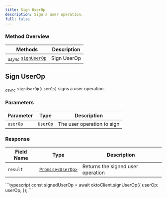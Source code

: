 ```yaml
---
title: Sign UserOp
description: Sign a user operation.
full: false
---
```




### Method Overview

| Methods                                                                         | Description                          |                 
|---------------------------------------------------------------------------------|--------------------------------------|
| <sub><i>async</i></sub> [`signUserOp`](#sign-user-op) | Sign UserOp |

<div className="method-box">

## Sign UserOp

<sub><i>async</i></sub> `signUserOp(userOp)` signs a user operation.

### Parameters

| Parameter   | Type                        | Description                            | 
|-------------|-----------------------------|----------------------------------------|
| `userOp`     | [`UserOp`](/docs/typescript-sdk/technical-reference#models) | The user operation to sign | 

### Response

<Callout title="Success Response">

| Field Name | Type                  | Description                                   | 
|------------|-----------------------|-----------------------------------------------|
| `result`   | [`Promise<UserOp>`](/docs/typescript-sdk/technical-reference#models) | Returns the signed user operation | 

</Callout>


<Accordions>
<Accordion title="Example">
<Tabs items={['Typescript']}>
  <Tab value="Typescript">
    ```typescript
        const signedUserOp = await oktoClient.signUserOp({
            userOp: userOp,
        });
    ```
  </Tab>
</Tabs>
</Accordion>
</Accordions>

</div>
